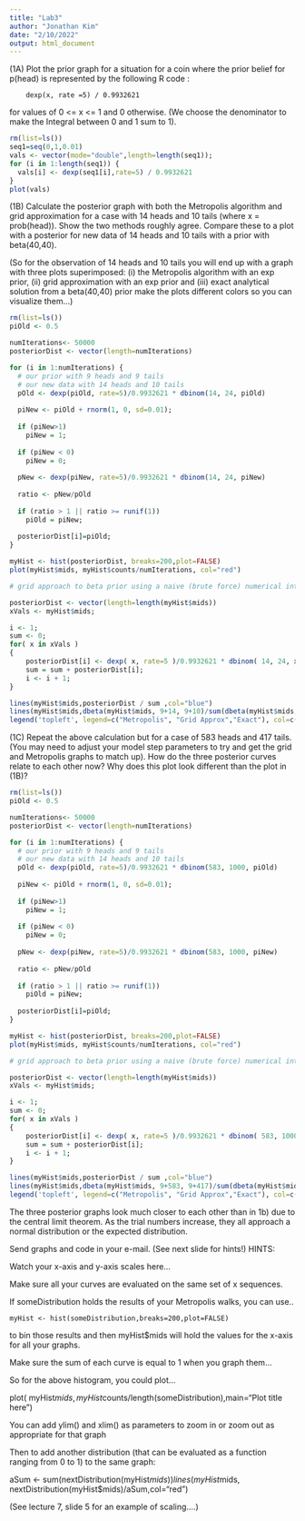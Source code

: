 ---
title: "Lab3"
author: "Jonathan Kim"
date: "2/10/2022"
output: html_document
---
(1A)  Plot the prior graph for a situation for a coin where the prior belief for p(head) is represented by the following R code :

		dexp(x, rate =5) / 0.9932621

for values of 0 <= x <= 1 and 0 otherwise.  (We choose the denominator to make the Integral between 0 and 1 sum to 1).

```{r}
rm(list=ls())
seq1=seq(0,1,0.01)
vals <- vector(mode="double",length=length(seq1));
for (i in 1:length(seq1)) {
  vals[i] <- dexp(seq1[i],rate=5) / 0.9932621
}
plot(vals)
```

(1B)  Calculate the posterior graph with both the Metropolis algorithm and grid approximation for a case with 14 heads and 10 tails (where x = prob(head)).
Show the two methods roughly agree.  Compare these to a plot with a posterior for new data of 14 heads and 10 tails with a prior with beta(40,40).

(So for the observation of 14 heads and 10 tails you will end up with a graph with three plots superimposed: (i) the Metropolis algorithm with an exp prior, (ii) grid approximation with an exp prior and (iii) exact analytical solution from a beta(40,40) prior make the plots different colors so you can visualize them…)

```{r}
rm(list=ls())
piOld <- 0.5

numIterations<- 50000
posteriorDist <- vector(length=numIterations)

for (i in 1:numIterations) {
  # our prior with 9 heads and 9 tails
  # our new data with 14 heads and 10 tails
  pOld <- dexp(piOld, rate=5)/0.9932621 * dbinom(14, 24, piOld)
  
  piNew <- piOld + rnorm(1, 0, sd=0.01);
  
  if (piNew>1) 
    piNew = 1;
  
  if (piNew < 0) 
    piNew = 0;
  
  pNew <- dexp(piNew, rate=5)/0.9932621 * dbinom(14, 24, piNew)
  
  ratio <- pNew/pOld
  
  if (ratio > 1 || ratio >= runif(1))
    piOld = piNew;
  
  posteriorDist[i]=piOld;
}

myHist <- hist(posteriorDist, breaks=200,plot=FALSE)
plot(myHist$mids, myHist$counts/numIterations, col="red")

# grid approach to beta prior using a naive (brute force) numerical integration algorithm

posteriorDist <- vector(length=length(myHist$mids))
xVals <- myHist$mids;

i <- 1;
sum <- 0;
for( x in xVals )
{
	posteriorDist[i] <- dexp( x, rate=5 )/0.9932621 * dbinom( 14, 24, x)
	sum = sum + posteriorDist[i];
	i <- i + 1;	
}

lines(myHist$mids,posteriorDist / sum ,col="blue") 
lines(myHist$mids,dbeta(myHist$mids, 9+14, 9+10)/sum(dbeta(myHist$mids,23,19)),col="black")
legend('topleft', legend=c("Metropolis", "Grid Approx","Exact"), col=c("red", "blue","black"),lty=1:2,cex=0.8)
```

(1C)  Repeat the above calculation but for a case of 583 heads and 417 tails. 
(You may need to adjust your model step parameters to try and get the grid and Metropolis graphs to match up).  How do the three posterior curves relate to each other now?  Why does this plot look different than the plot in (1B)?

```{r}
rm(list=ls())
piOld <- 0.5

numIterations<- 50000
posteriorDist <- vector(length=numIterations)

for (i in 1:numIterations) {
  # our prior with 9 heads and 9 tails
  # our new data with 14 heads and 10 tails
  pOld <- dexp(piOld, rate=5)/0.9932621 * dbinom(583, 1000, piOld)
  
  piNew <- piOld + rnorm(1, 0, sd=0.01);
  
  if (piNew>1) 
    piNew = 1;
  
  if (piNew < 0) 
    piNew = 0;
  
  pNew <- dexp(piNew, rate=5)/0.9932621 * dbinom(583, 1000, piNew)
  
  ratio <- pNew/pOld
  
  if (ratio > 1 || ratio >= runif(1))
    piOld = piNew;
  
  posteriorDist[i]=piOld;
}

myHist <- hist(posteriorDist, breaks=200,plot=FALSE)
plot(myHist$mids, myHist$counts/numIterations, col="red")

# grid approach to beta prior using a naive (brute force) numerical integration algorithm

posteriorDist <- vector(length=length(myHist$mids))
xVals <- myHist$mids;

i <- 1;
sum <- 0;
for( x in xVals )
{
	posteriorDist[i] <- dexp( x, rate=5 )/0.9932621 * dbinom( 583, 1000, x)
	sum = sum + posteriorDist[i];
	i <- i + 1;	
}

lines(myHist$mids,posteriorDist / sum ,col="blue") 
lines(myHist$mids,dbeta(myHist$mids, 9+583, 9+417)/sum(dbeta(myHist$mids,9+583,9+417)),col="black")
legend('topleft', legend=c("Metropolis", "Grid Approx","Exact"), col=c("red", "blue","black"),lty=1:2,cex=0.8)
```
The three posterior graphs look much closer to each other than in 1b) due to the central limit theorem. As the trial numbers increase, they all approach a normal distribution or the expected distribution.

Send graphs and code in your e-mail.     (See next slide for hints!)
HINTS:

Watch your x-axis and y-axis scales here…

Make sure all your curves are evaluated on the same set of x sequences.

If someDistribution holds the results of your Metropolis walks, you can use..

	myHist <- hist(someDistribution,breaks=200,plot=FALSE)

to bin those results and then myHist$mids will hold the values for the x-axis for all your graphs.

Make sure the sum of each curve is equal to 1 when you graph them…

So for the above histogram, you could plot…

plot( myHist$mids, myHist$counts/length(someDistribution),main=“Plot title here”)

You can add ylim() and xlim() as parameters to zoom in or zoom out as appropriate for that graph

Then to add another distribution (that can be evaluated as a function ranging from 0 to 1) to the same graph:

aSum <- sum(nextDistribution(myHist$mids))
lines( myHist$mids, nextDistribution(myHist$mids)/aSum,col="red") 

(See lecture 7, slide 5 for an example of scaling….)